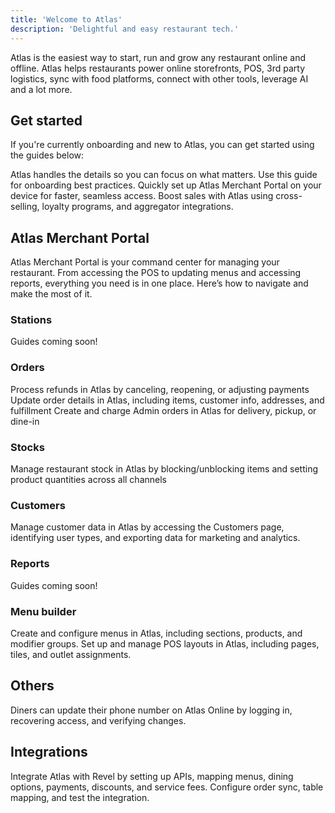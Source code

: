 ```yaml
---
title: 'Welcome to Atlas'
description: 'Delightful and easy restaurant tech.'
---
```


Atlas is the easiest way to start, run and grow any restaurant online and offline. Atlas helps restaurants power online storefronts, POS, 3rd party logistics, sync with food platforms, connect with other tools, leverage AI and a lot more.

## Get started

If you're currently onboarding and new to Atlas, you can get started using the guides below:

<CardGroup cols={1}>
  <Card title="Onboarding" icon="door-open" horizontal href="get-started/onboarding">
    Atlas handles the details so you can focus on what matters. Use this guide for onboarding best practices.
  </Card>

  <Card title="Install Atlas on your device" icon="download" horizontal href="get-started/installing-atlas">
    Quickly set up Atlas Merchant Portal on your device for faster, seamless access.
  </Card>

  <Card title="Set up Atlas to earn more" icon="money-bill-wave" horizontal href="set-up-atlas-to-sell-more">
    Boost sales with Atlas using cross-selling, loyalty programs, and aggregator integrations.
  </Card>
</CardGroup>

## Atlas Merchant Portal

Atlas Merchant Portal is your command center for managing your restaurant. From accessing the POS to updating menus and accessing reports, everything you need is in one place. Here’s how to navigate and make the most of it.

### Stations

Guides coming soon!

### Orders

<CardGroup cols={1}>
  <Card title="How to refund on Atlas" horizontal href="merchant-portal/refunds">
    Process refunds in Atlas by canceling, reopening, or adjusting payments
  </Card>

  <Card title="How to update order details" horizontal href="merchant-portal/editing-order">
    Update order details in Atlas, including items, customer info, addresses, and fulfillment
  </Card>

  <Card title="How to create and charge Admin orders" horizontal href="merchant-portal/admin-orders">
    Create and charge Admin orders in Atlas for delivery, pickup, or dine-in
  </Card>
</CardGroup>

### Stocks

<Card title="How to use the Stocks page" icon="table" horizontal href="merchant-portal/stocks">
  Manage restaurant stock in Atlas by blocking/unblocking items and setting product quantities across all channels
</Card>

### Customers

<Card title="How to use customers’ data" icon="users" horizontal href="merchant-portal/use-customers-data">
  Manage customer data in Atlas by accessing the Customers page, identifying user types, and exporting data for marketing and analytics.
</Card>

### Reports

Guides coming soon!

### Menu builder

<CardGroup cols={1}>
  <Card title="How to create menus" horizontal href="configuring-atlas/create-menus">
    Create and configure menus in Atlas, including sections, products, and modifier groups.
  </Card>

  <Card title="How to set up POS Layouts" horizontal href="configuring-atlas/pos-layout-setup">
    Set up and manage POS layouts in Atlas, including pages, tiles, and outlet assignments.
  </Card>
</CardGroup>

## Others

<Card title="How your customers can update their phone" horizontal href="others/diners-phone-update">
  Diners can update their phone number on Atlas Online by logging in, recovering access, and verifying changes.
</Card>

## Integrations

<Card title="Hot to set up Revel integration" horizontal href="configuring-atls/revel-setup">
  Integrate Atlas with Revel by setting up APIs, mapping menus, dining options, payments, discounts, and service fees. Configure order sync, table mapping, and test the integration.
</Card>